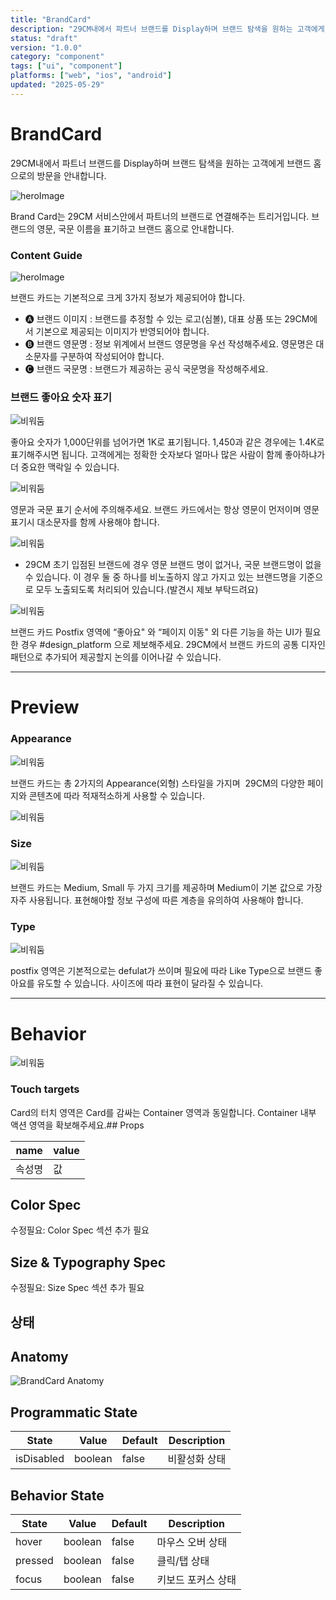 ```yaml
---
title: "BrandCard"
description: "29CM내에서 파트너 브랜드를 Display하며 브랜드 탐색을 원하는 고객에게 브랜드 홈으로의 방문을 안내합니다."
status: "draft"
version: "1.0.0"
category: "component"
tags: ["ui", "component"]
platforms: ["web", "ios", "android"]
updated: "2025-05-29"
---
```


# BrandCard

29CM내에서 파트너 브랜드를 Display하며 브랜드 탐색을 원하는 고객에게 브랜드 홈으로의 방문을 안내합니다.

![heroImage](https://img.29cm.co.kr/next-edition/2024/07/02/e1342b20a7d5436bbc6e16f69ba3378e_20240702011952.png)

Brand Card는 29CM 서비스안에서 파트너의 브랜드로 연결해주는 트리거입니다. 브랜드의 영문, 국문 이름을 표기하고 브랜드 홈으로 안내합니다.

### Content Guide

![heroImage](https://img.29cm.co.kr/next-edition/2024/07/02/c157773a7ca74105988185785e9941ed_20240702011952.png)

브랜드 카드는 기본적으로 크게 3가지 정보가 제공되어야 합니다.

- 🅐 브랜드 이미지 : 브랜드를 추정할 수 있는 로고(심볼), 대표 상품 또는 29CM에서 기본으로 제공되는 이미지가 반영되어야 합니다.
- 🅑 브랜드 영문명 : 정보 위계에서 브랜드 영문명을 우선 작성해주세요. 영문명은 대소문자를 구분하여 작성되어야 합니다.
- 🅒 브랜드 국문명 : 브랜드가 제공하는 공식 국문명을 작성해주세요.

### 브랜드 좋아요 숫자 표기

![비워둠](https://img.29cm.co.kr/next-edition/2024/07/02/757c21156af549bab1ad365c1ed18498_20240702011952.png)

좋아요 숫자가 1,000단위를 넘어가면 1K로 표기됩니다. 1,450과 같은 경우에는 1.4K로 표기해주시면 됩니다.
고객에게는 정확한 숫자보다 얼마나 많은 사람이 함께 좋아하냐가 더 중요한 맥락일 수 있습니다.

![비워둠](https://img.29cm.co.kr/next-edition/2024/07/02/f7db15db839a4cf4847b19ee83b446fe_20240702011952.png)

영문과 국문 표기 순서에 주의해주세요. 브랜드 카드에서는 항상 영문이 먼저이며 영문 표기시 대소문자를 함께 사용해야 합니다.

![비워둠](https://img.29cm.co.kr/next-edition/2024/07/11/5cf2be36cb2d45bbaf5c296d8e5a142d_20240711202953.jpg)

- 29CM 초기 입점된 브랜드에 경우 영문 브랜드 명이 없거나, 국문 브랜드명이 없을 수 있습니다. 이 경우 둘 중 하나를 비노출하지 않고 가지고 있는 브랜드명을 기준으로 모두 노출되도록 처리되어 있습니다.(발견시 제보 부탁드려요)

![비워둠](https://img.29cm.co.kr/next-edition/2024/07/02/220e61ab187b4b83bd4648b15b1309b6_20240702011952.png)

브랜드 카드 Postfix 영역에 “좋아요" 와 “페이지 이동" 외 다른 기능을 하는 UI가 필요한 경우 #design_platform 으로 제보해주세요. 29CM에서 브랜드 카드의 공통 디자인 패턴으로 추가되어 제공할지 논의를 이어나갈 수 있습니다.

---

# Preview

### Appearance

![비워둠](https://img.29cm.co.kr/next-edition/2024/07/09/ba04900a4aa748b79b3c1a1fe3a77716_20240709094208.jpg)

브랜드 카드는 총 2가지의 Appearance(외형) 스타일을 가지며  29CM의 다양한 페이지와 콘텐츠에 따라 적재적소하게 사용할 수 있습니다.

![비워둠](https://img.29cm.co.kr/next-edition/2024/07/09/4f177b5edab5430a87ec5f4eae57c1a1_20240709094208.jpg)

### Size

![비워둠](https://img.29cm.co.kr/next-edition/2024/07/09/821a279a930e46e5900c6347990cc671_20240709094208.jpg)

브랜드 카드는 Medium, Small 두 가지 크기를 제공하며 Medium이 기본 값으로 가장 자주 사용됩니다. 표현해야할 정보 구성에 따른 계층을 유의하여 사용해야 합니다.

### Type

![비워둠](https://img.29cm.co.kr/next-edition/2024/07/09/d79db83b7aeb4b45897c0e1727406387_20240709094208.jpg)

postfix 영역은 기본적으로는 defulat가 쓰이며 필요에 따라 Like Type으로 브랜드 좋아요를 유도할 수 있습니다. 사이즈에 따라 표현이 달라질 수 있습니다.

---

# Behavior

![비워둠](https://img.29cm.co.kr/next-edition/2024/07/12/bb0fffd799f146ef88fe94d606205ef6_20240712103721.jpg)

### Touch targets

Card의 터치 영역은 Card를 감싸는 Container 영역과 동일합니다. Container 내부 액션 영역을 확보해주세요.## Props

| name | value |
| --- | --- |
| 속성명 | 값 |

## Color Spec

수정필요: Color Spec 섹션 추가 필요

## Size & Typography Spec

수정필요: Size Spec 섹션 추가 필요

## 상태

## Anatomy

![BrandCard Anatomy](/images/components/brandcard/states/brandcard-anatomy.jpg)

## Programmatic State

| State | Value | Default | Description |
| --- | --- | --- | --- |
| isDisabled | boolean | false | 비활성화 상태 |

## Behavior State

| State | Value | Default | Description |
| --- | --- | --- | --- |
| hover | boolean | false | 마우스 오버 상태 |
| pressed | boolean | false | 클릭/탭 상태 |
| focus | boolean | false | 키보드 포커스 상태 |

